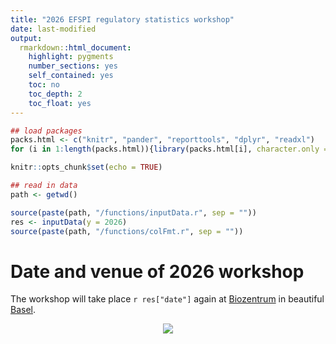 ```yaml
---
title: "2026 EFSPI regulatory statistics workshop"
date: last-modified
output: 
  rmarkdown::html_document:
    highlight: pygments
    number_sections: yes
    self_contained: yes
    toc: no
    toc_depth: 2
    toc_float: yes
---
```


```r
## load packages
packs.html <- c("knitr", "pander", "reporttools", "dplyr", "readxl")
for (i in 1:length(packs.html)){library(packs.html[i], character.only = TRUE)}

knitr::opts_chunk$set(echo = TRUE)

## read in data
path <- getwd()

source(paste(path, "/functions/inputData.r", sep = ""))
res <- inputData(y = 2026)
source(paste(path, "/functions/colFmt.r", sep = ""))
```

# Date and venue of 2026 workshop

The workshop will take place `r res["date"]` again at [Biozentrum](https://www.biozentrum.unibas.ch/) in beautiful [Basel](https://www.basel.com/en). 

<center>![](biozentrum.jpg)</center>

<!-- <br> -->

<!-- `r res["program"]`. -->

<!-- `r res["registration"]`. -->

<!-- Members of [local organizing committee](local.html). -->

<!-- Members of [scientific committee](scicom.html). -->

<!-- # Call for short topics -->

<!-- Like previous years, it is possible to submit a short topic for discussion with a panel of regulators. Submit your proposal to the Chair, `r res["chair"]`, by sending an e-mail to `r res["chairmail"]`. Deadline for submissions is `r res["deadline_short"]`. -->

<!-- # 2025 ASA Biopharmaceutical Section Regulatory-Industry Statistics Workshop  -->

<!-- The `r res["asafda"]` will take place 24-26th September 2025 in Rockville, MD. -->

